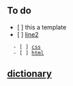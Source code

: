 = <T_CREATE_DATE> =
== To do ==
* [ ] this a template
* [ ] [[line2]]
   - [ ] [[css]]
   - [ ] [[html]]

== [[dictionary]] ==
